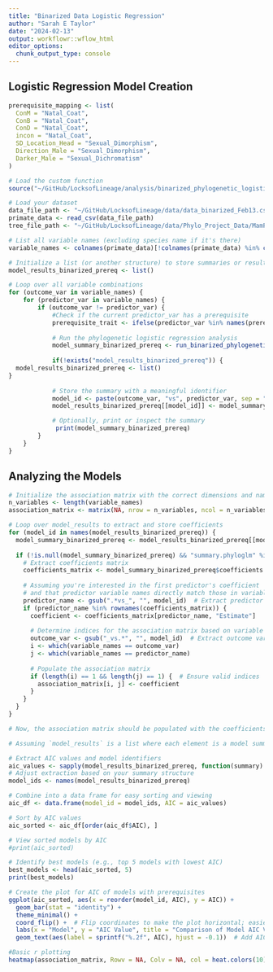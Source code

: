 ```yaml
---
title: "Binarized Data Logistic Regression"
author: "Sarah E Taylor"
date: "2024-02-13"
output: workflowr::wflow_html
editor_options:
  chunk_output_type: console
---
```


## Logistic Regression Model Creation

```r
prerequisite_mapping <- list(
  ConM = "Natal_Coat",
  ConB = "Natal_Coat",
  ConD = "Natal_Coat",
  incon = "Natal_Coat",
  SD_Location_Head = "Sexual_Dimorphism",
  Direction_Male = "Sexual_Dimorphism",
  Darker_Male = "Sexual_Dichromatism"
)

```

```r
# Load the custom function
source("~/GitHub/LocksofLineage/analysis/binarized_phylogenetic_logistic_regression_function.R")

# Load your dataset
data_file_path <- "~/GitHub/LocksofLineage/data/data_binarized_Feb13.csv"
primate_data <- read_csv(data_file_path)
tree_file_path <- "~/GitHub/LocksofLineage/data/Phylo_Project_Data/MamPhy_BDvr_Completed_v2_tree0000.tre"

# List all variable names (excluding species name if it's there)
variable_names <- colnames(primate_data)[!colnames(primate_data) %in% c("family", "Genus", "species")]

# Initialize a list (or another structure) to store summaries or results
model_results_binarized_prereq <- list()

# Loop over all variable combinations
for (outcome_var in variable_names) {
    for (predictor_var in variable_names) {
        if (outcome_var != predictor_var) {
            #Check if the current predictor_var has a prerequisite
            prerequisite_trait <- ifelse(predictor_var %in% names(prerequisite_mapping), prerequisite_mapping[[predictor_var]], "")
            
            # Run the phylogenetic logistic regression analysis
            model_summary_binarized_prereq <- run_binarized_phylogenetic_logistic_regression(outcome_var, predictor_var, tree_file_path, data_file_path)
            
            if(!exists("model_results_binarized_prereq")) {
  model_results_binarized_prereq <- list()
}
            
            # Store the summary with a meaningful identifier
            model_id <- paste(outcome_var, "vs", predictor_var, sep = "_")
            model_results_binarized_prereq[[model_id]] <- model_summary_binarized_prereq

            # Optionally, print or inspect the summary
             print(model_summary_binarized_prereq)
        }
    }
}
```

## Analyzing the Models
```r
# Initialize the association matrix with the correct dimensions and names
n_variables <- length(variable_names)
association_matrix <- matrix(NA, nrow = n_variables, ncol = n_variables, dimnames = list(variable_names, variable_names))

# Loop over model_results to extract and store coefficients
for (model_id in names(model_results_binarized_prereq)) {
  model_summary_binarized_prereq <- model_results_binarized_prereq[[model_id]]
  
  if (!is.null(model_summary_binarized_prereq) && "summary.phyloglm" %in% class(model_summary_binarized_prereq)) {
    # Extract coefficients matrix
    coefficients_matrix <- model_summary_binarized_prereq$coefficients
    
    # Assuming you're interested in the first predictor's coefficient
    # and that predictor variable names directly match those in variable_names
    predictor_name <- gsub(".*vs_", "", model_id)  # Extract predictor variable name from model_id
    if (predictor_name %in% rownames(coefficients_matrix)) {
      coefficient <- coefficients_matrix[predictor_name, "Estimate"]
      
      # Determine indices for the association matrix based on variable names
      outcome_var <- gsub("_vs.*", "", model_id)  # Extract outcome variable name from model_id
      i <- which(variable_names == outcome_var)
      j <- which(variable_names == predictor_name)
      
      # Populate the association matrix
      if (length(i) == 1 && length(j) == 1) {  # Ensure valid indices
        association_matrix[i, j] <- coefficient
      }
    }
  }
}

# Now, the association matrix should be populated with the coefficients

```

```r
# Assuming `model_results` is a list where each element is a model summary including AIC

# Extract AIC values and model identifiers
aic_values <- sapply(model_results_binarized_prereq, function(summary) summary$aic)  
# Adjust extraction based on your summary structure
model_ids <- names(model_results_binarized_prereq)

# Combine into a data frame for easy sorting and viewing
aic_df <- data.frame(model_id = model_ids, AIC = aic_values)

# Sort by AIC values
aic_sorted <- aic_df[order(aic_df$AIC), ]

# View sorted models by AIC
#print(aic_sorted)

# Identify best models (e.g., top 5 models with lowest AIC)
best_models <- head(aic_sorted, 5)
print(best_models)
```

```r
# Create the plot for AIC of models with prerequisites
ggplot(aic_sorted, aes(x = reorder(model_id, AIC), y = AIC)) +
  geom_bar(stat = "identity") +
  theme_minimal() +
  coord_flip() +  # Flip coordinates to make the plot horizontal; easier to read model names
  labs(x = "Model", y = "AIC Value", title = "Comparison of Model AIC Values with Prerequisites") +
  geom_text(aes(label = sprintf("%.2f", AIC), hjust = -0.1))  # Add AIC values as text labels
```

```r
#Basic r plotting
heatmap(association_matrix, Rowv = NA, Colv = NA, col = heat.colors(10), scale = "none")
```
